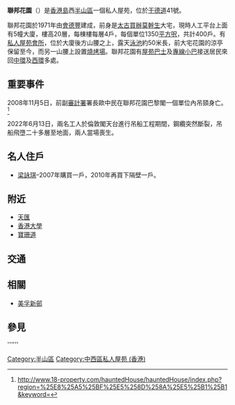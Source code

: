 {{multiple image
| align =right
| direction = vertical
| footer_align =right
| image1 = Realty Gardens (full view and better contrast).jpg
| width1 = 200
| caption1 = 外牆翻新後的聯邦花園全貌
| image2 = HK Mid-level near Po Shan Road Realty Gardens.JPG
| width2 = 200
| caption2 = 外牆翻新前的聯邦花園倫敦閣側面
| image3 = HK Mid-level near Po Shan Road Realty Gardens Shuttle Bus.JPG
| width3 = 200
| caption3 = 聯邦花園[[穿梭巴士|穿梭巴士]]
}}

'''聯邦花園'''（{{lang-en|Realty Gardens}}）是[[香港島|香港島]]西[[半山區|半山區]]一個私人屋苑，位於[[干德道|干德道]]41號。

聯邦花園於1971年由[[會德豐|會德豐]]建成，前身是[[太古公司|太古]][[買辦|買辦]][[莫幹生|莫幹生]]大宅，現時人工平台上面有5幢大廈，樓高20層，每棟樓每層4戶，每個單位1350[[平方呎|平方呎]]，共計400戶。有[[住客會所|私人屋苑會所]]，位於大廈後方山腰之上，露天[[泳池|泳池]]約50米長，前大宅花園的涼亭保留至今，而另一山腰上設置[[燒烤場|燒烤場]]。聯邦花園有[[穿梭巴士|屋苑巴士]]及[[香港公共小巴|專線小巴]]接送居民來回[[中環|中環]]及[[西環|西環]]多處。

== 重要事件 ==
2008年11月5日，前副[[審計署|審計署]]署長歐中民在聯邦花園巴黎閣一個單位內吊頸身亡。<ref>http://www.18-property.com/hauntedHouse/hauntedHouse/index.php?region=%25E8%25A5%25BF%25E5%258D%258A%25E5%25B1%25B1&keyword={{dead link|date=2018年3月 |bot=InternetArchiveBot |fix-attempted=yes }}</ref>

2022年6月13日，兩名工人於倫敦閣天台進行吊船工程期間，鋼纜突然斷裂，吊船飛墮二十多層至地面，兩人當場喪生。

==名人住戶==
*[[梁詠琪|梁詠琪]]–2007年購買一戶，2010年再買下隔壁一戶。

==附近==
*[[天匯|天匯]]
*[[香港大學|香港大學]]
*[[寶珊道|寶珊道]]

==交通==
{{港島居民巴士簡單列表|HR62}}

== 相關 ==
*[[美孚新邨|美孚新邨]]

== 參見 ==
{{reflist}}

{{commonscat|Realty Gardens}}

[[Category:半山區|Category:半山區]]
[[Category:中西區私人屋苑_(香港)|Category:中西區私人屋苑 (香港)]]

''''''